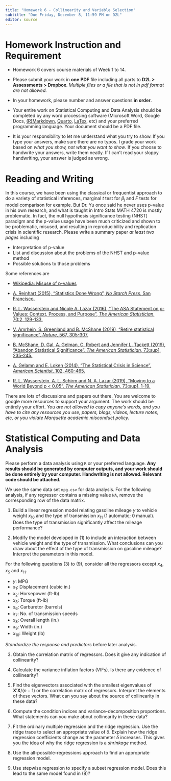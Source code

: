 ```yaml
---
title: "Homework 6 - Collinearity and Variable Selection"
subtitle: "Due Friday, December 8, 11:59 PM on D2L"
editor: source
---
```



# Homework Instruction and Requirement

- Homework 6 covers course materials of Week 1 to 14.

- Please submit your work in **one** **PDF** file including all parts to **D2L > Assessments > Dropbox**. *Multiple files or a file that is not in pdf format are not allowed.*

- In your homework, please number and answer questions **in order**. 

-   Your entire work on Statistical Computing and Data Analysis should be completed by any word processing software (Microsoft Word, Google Docs, [(R)Markdown](https://rmarkdown.rstudio.com/), [Quarto](https://quarto.org/), [LaTex](https://www.latex-project.org/), etc) and your preferred programming language. Your document should be a PDF file.

<!-- - Questions starting with **(MSSC)** are for MSSC 5780 students. MATH 4780 students could possibly earn extra points from them. -->

- It is your responsibility to let me understand what you try to show. If you type your answers, make sure there are no typos. I grade your work based on *what you show, not what you want to show*. If you choose to handwrite your answers, write them neatly. If I can’t read your sloppy handwriting, your answer is judged as wrong.


# Reading and Writing

In this course, we have been using the classical or frequentist approach to do a variety of statistical inferences, marginal $t$ test for $\beta_j$ and $F$ tests for model comparison for example. But Dr. Yu once said he never uses p-value in his own research, and what is taught in Intro Stats MATH 4720 is mostly problematic. In fact, the null hypothesis significance testing (NHST) paradigm and the p-value usage have been much criticized and shown to be problematic, misused, and resulting in reproducibility and replication crisis in scientific research. Please write a summary paper *at least two pages* including

  - Interpretation of p-value
  - List and discussion about the problems of the NHST and p-value method
  - Possible solutions to those problems
  
Some references are

  - [Wikipedia: Misuse of p-values](https://en.wikipedia.org/wiki/Misuse_of_p-values)
  
  - [A. Reinhart (2015), "Statistics Done Wrong", *No Starch Press*, San Francisco.](https://www.statisticsdonewrong.com/)
  
  - [R. L. Wasserstein and Nicole A. Lazar (2016), "The ASA Statement on p-Values: Context, Process, and Purpose", *The American Statistician*, 70:2, 129-133.](https://www.tandfonline.com/doi/full/10.1080/00031305.2016.1154108)
  
  - [V. Amrhein, S. Greenland and B. McShane (2019), "Retire statistical significance", *Nature*, 567, 305-307. ](https://www.nature.com/articles/d41586-019-00857-9)
  
  - [B. McShane, D. Gal, A. Gelman, C. Robert and Jennifer L. Tackett (2019), "Abandon Statistical Significance", *The American Statistician*, 73:sup1, 235-245.](https://www.tandfonline.com/doi/full/10.1080/00031305.2018.1527253)
  
  - [A. Gelamn and E. Loken (2014), "The Statistical Crisis in Science", *American Scientist*, 102, 460-465.](http://stat.columbia.edu/~gelman/research/published/ForkingPaths.pdf)
  
  - [R. L. Wasserstein, A. L. Schirm and N. A. Lazar (2019), "Moving to a World Beyond p < 0.05", *The American Statistician*, 73:sup1, 1-19.](https://www.tandfonline.com/doi/full/10.1080/00031305.2019.1583913)

  
There are lots of discussions and papers out there. You are welcome to google more resources to support your argument. The work should be entirely your effort. *You are not allowed to copy anyone's words, and you have to cite any resources you use, papers, blogs, videos, lecture notes, etc, or you violate Marquette academic misconduct policy.*

<!--   -  -->
<!--    -->

<!--         or  -->

<!--   - Bayesian Benefits for the Pragmatic Researcher -->
<!--   -  -->



# Statistical Computing and Data Analysis


Please perform a data analysis using $\texttt{R}$ or your preferred language. **Any results should be generated by computer outputs, and your work should be done entirely by your computer. Handwriting is not allowed. Relevant code should be attached.**

We use the same data set `mpg.csv` for data analysis. For the following analysis, if any regressor contains a missing value `NA`, remove the corresponding row of the data matrix.

1. Build a linear regression model relating gasoline mileage $y$ to vehicle weight $x_{10}$ and the type of transmission $x_{11}$ (1 automatic; 0 manual). Does the type of transmission significantly affect the mileage performance?

2. Modify the model developed in (1) to include an interaction between vehicle weight and the type of transmission. What conclusions can you draw about the effect of the type of transmission on gasoline mileage? Interpret the parameters in this model.

For the following questions (3) to (9), consider all the regressors except $x_4$, $x_5$ and $x_{11}$.

+ $y$: MPG
+ $x_1$: Displacement (cubic in.)
+ $x_2$: Horsepower (ft-lb)
+ $x_3$: Torque (ft-lb)
+ $x_6$: Carburetor (barrels)
+ $x_7$: No. of transmission speeds
+ $x_8$: Overall length (in.)
+ $x_9$: Width (in.)
+ $x_{10}$: Weight (lb)

*Standardize the response and predictors* before later analysis.

<!-- Therefore, now you can treat a correlation matrix of regressors as the matrix ${\bf X}'{\bf X}$, where ${\bf X}$ is formed by the column vectors of predictors after unit length scaling. -->

3. Obtain the correlation matrix of regressors. Does it give any indication of collinearity? 

4. Calculate the variance inflation factors (VIFs). Is there any evidence of collinearity?

5. Find the eigenvectors associated with the smallest eigenvalues of ${\mathbf X}'{\mathbf X}/(n - 1)$ or the correlation matrix of regressors. Interpret the elements of these vectors. What can you say about the source of collinearity in these data?

6. Compute the condition indices and variance-decomposition proportions. What statements can you make about collinearity in these data?

7. Fit the ordinary multiple regression and the ridge regression. Use the ridge trace to select an appropriate value of $\delta$. Explain how the ridge regression coefficients change as the parameter $\delta$ increases. This gives you the idea of why the ridge regression is a *shrinkage* method.

<!-- 8. How much increase in the residual sum of squares has resulted from the -->
<!-- use of ridge regression? -->

<!-- 8. How much reduction in $R^2$ has resulted from the use of ridge regression? -->

<!-- 8. Perform a principal component regression (PCR). In fact, $\lambda_i/\sum_{j=1}^k\lambda_j$ tells us the proportion of total variation of the regreesors that are explained by the $i$-th principal component (PC). Use the fact to choose the number of PCs used in the PCR, so that the proportion of total variation explained by the chosen PCs is at least $95\%$. Compare the coefficients from ordinary least squares, ridge regression and PCR. -->


8. Use the all-possible-regressions approach to find an appropriate regression model.

9. Use stepwise regression to specify a subset regression model. Does this lead to the same model found in (8)?


